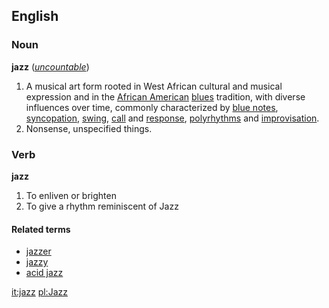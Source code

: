 ==English==
===Noun===
'''jazz''' (''[[uncountable]]'')

# A musical art form rooted in West African cultural and musical expression and in the [[African American]] [[blues]] tradition, with diverse influences over time, commonly characterized by [[blue note]]s, [[syncopation]], [[swing]], [[call]] and [[response]], [[polyrhythm]]s and [[improvisation]].
# Nonsense, unspecified things.

===Verb===
'''jazz'''

# To enliven or brighten
# To give a rhythm reminiscent of Jazz

====Related terms====
*[[jazzer]]
*[[jazzy]]
*[[acid jazz]]

[[it:jazz]]
[[pl:Jazz]]